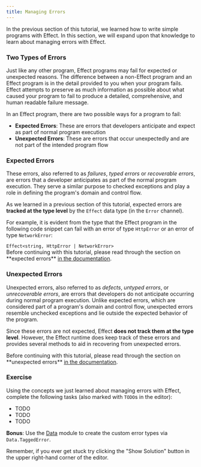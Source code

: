 ```yaml
---
title: Managing Errors
---
```


In the previous section of this tutorial, we learned how to write simple
programs with Effect. In this section, we will expand upon that knowledge to
learn about managing errors with Effect.

### Two Types of Errors

Just like any other program, Effect programs may fail for expected or unexpected
reasons. The difference between a non-Effect program and an Effect program is in
the detail provided to you when your program fails. Effect attempts to preserve
as much information as possible about what caused your program to fail to
produce a detailed, comprehensive, and human readable failure message.

In an Effect program, there are two possible ways for a program to fail:

  - **Expected Errors**: These are errors that developers anticipate and expect
    as part of normal program execution
  - **Unexpected Errors**: These are errors that occur unexpectedly and are not
    part of the intended program flow

### Expected Errors

These errors, also referred to as _failures_, _typed errors_ or _recoverable
errors_, are errors that a developer anticipates as part of the normal program
execution. They serve a similar purpose to checked exceptions and play a role
in defining the program's domain and control flow.

As we learned in a previous section of this tutorial, expected errors are
**tracked at the type level** by the `Effect` data type (in the `Error` channel).

For example, it is evident from the type that the Effect program in the
following code snippet can fail with an error of type `HttpError` or an error of
type `NetworkError`:

<div className="flex justify-center">
  <code>Effect&lt;string&comma; HttpError | NetworkError&gt;</code>
</div>

<Warning>
Before continuing with this tutorial, please read through the section on
**expected errors** <a href="docs/guides/error-management/expected-errors" target="_blank">in
the documentation</a>.
</Warning>

### Unexpected Errors

Unexpected errors, also referred to as _defects_, _untyped errors_, or
_unrecoverable errors_, are errors that developers do not anticipate occurring
during normal program execution. Unlike expected errors, which are considered
part of a program's domain and control flow, unexpected errors resemble
unchecked exceptions and lie outside the expected behavior of the program.

Since these errors are not expected, Effect **does not track them at the type
level**. However, the Effect runtime does keep track of these errors and
provides several methods to aid in recovering from unexpected errors.

<Warning>
Before continuing with this tutorial, please read through the section on
**unexpected errors** <a href="docs/guides/error-management/unexpected-errors" target="_blank">in
the documentation</a>.
</Warning>

### Exercise

Using the concepts we just learned about managing errors with Effect, complete
the following tasks (also marked with `TODO`s in the editor):

  - TODO
  - TODO
  - TODO

**Bonus**: Use the <a href="/docs/guides/error-management/yieldable-errors" target="_blank">Data</a>
module to create the custom error types via `Data.TaggedError`.

<Idea>
Remember, if you ever get stuck try clicking the "Show Solution" button in the
upper right-hand corner of the editor.
</Idea>